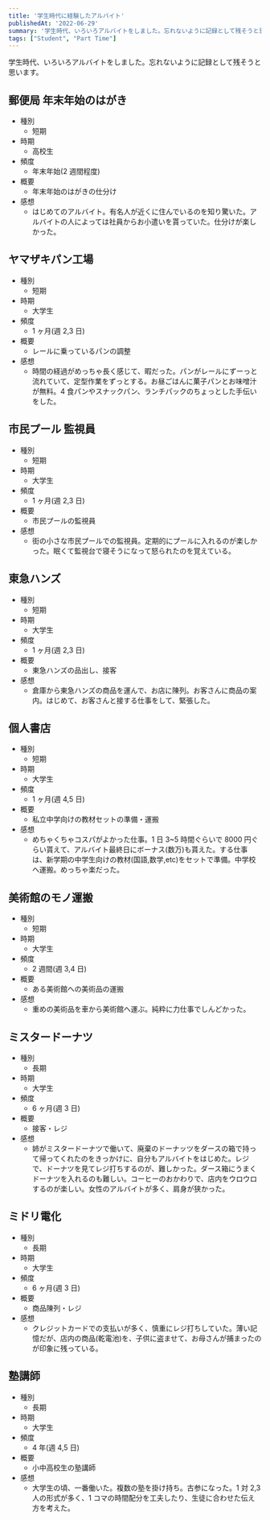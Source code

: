 ```yaml
---
title: '学生時代に経験したアルバイト'
publishedAt: '2022-06-29'
summary: '学生時代、いろいろアルバイトをしました。忘れないように記録として残そうと思います。'
tags: ["Student", "Part Time"]
---
```


学生時代、いろいろアルバイトをしました。忘れないように記録として残そうと思います。

## 郵便局 年末年始のはがき

- 種別
  - 短期
- 時期
  - 高校生
- 頻度
  - 年末年始(2 週間程度)
- 概要
  - 年末年始のはがきの仕分け
- 感想
  - はじめてのアルバイト。有名人が近くに住んでいるのを知り驚いた。アルバイトの人によっては社員からお小遣いを貰っていた。仕分けが楽しかった。

## ヤマザキパン工場

- 種別
  - 短期
- 時期
  - 大学生
- 頻度
  - 1 ヶ月(週 2,3 日)
- 概要
  - レールに乗っているパンの調整
- 感想
  - 時間の経過がめっちゃ長く感じて、暇だった。パンがレールにずーっと流れていて、定型作業をずっとする。お昼ごはんに菓子パンとお味噌汁が無料。4 食パンやスナックパン、ランチパックのちょっとした手伝いをした。

## 市民プール 監視員

- 種別
  - 短期
- 時期
  - 大学生
- 頻度
  - 1 ヶ月(週 2,3 日)
- 概要
  - 市民プールの監視員
- 感想
  - 街の小さな市民プールでの監視員。定期的にプールに入れるのが楽しかった。眠くて監視台で寝そうになって怒られたのを覚えている。

## 東急ハンズ

- 種別
  - 短期
- 時期
  - 大学生
- 頻度
  - 1 ヶ月(週 2,3 日)
- 概要
  - 東急ハンズの品出し、接客
- 感想
  - 倉庫から東急ハンズの商品を運んで、お店に陳列。お客さんに商品の案内。はじめて、お客さんと接する仕事をして、緊張した。

## 個人書店

- 種別
  - 短期
- 時期
  - 大学生
- 頻度
  - 1 ヶ月(週 4,5 日)
- 概要
  - 私立中学向けの教材セットの準備・運搬
- 感想
  - めちゃくちゃコスパがよかった仕事。1 日 3~5 時間ぐらいで 8000 円ぐらい貰えて、アルバイト最終日にボーナス(数万)も貰えた。する仕事は、新学期の中学生向けの教材(国語,数学,etc)をセットで準備。中学校へ運搬。めっちゃ楽だった。

## 美術館のモノ運搬

- 種別
  - 短期
- 時期
  - 大学生
- 頻度
  - 2 週間(週 3,4 日)
- 概要
  - ある美術館への美術品の運搬
- 感想
  - 重めの美術品を車から美術館へ運ぶ。純粋に力仕事でしんどかった。

## ミスタードーナツ

- 種別
  - 長期
- 時期
  - 大学生
- 頻度
  - 6 ヶ月(週 3 日)
- 概要
  - 接客・レジ
- 感想
  - 姉がミスタードーナツで働いて、廃棄のドーナッツをダースの箱で持って帰ってくれたのをきっかけに、自分もアルバイトをはじめた。レジで、ドーナツを見てレジ打ちするのが、難しかった。ダース箱にうまくドーナツを入れるのも難しい。コーヒーのおかわりで、店内をウロウロするのが楽しい。女性のアルバイトが多く、肩身が狭かった。

## ミドリ電化

- 種別
  - 長期
- 時期
  - 大学生
- 頻度
  - 6 ヶ月(週 3 日)
- 概要
  - 商品陳列・レジ
- 感想
  - クレジットカードでの支払いが多く、慎重にレジ打ちしていた。薄い記憶だが、店内の商品(乾電池)を、子供に盗ませて、お母さんが捕まったのが印象に残っている。

## 塾講師

- 種別
  - 長期
- 時期
  - 大学生
- 頻度
  - 4 年(週 4,5 日)
- 概要
  - 小中高校生の塾講師
- 感想
  - 大学生の頃、一番働いた。複数の塾を掛け持ち。古参になった。1 対 2,3 人の形式が多く、1 コマの時間配分を工夫したり、生徒に合わせた伝え方を考えた。
